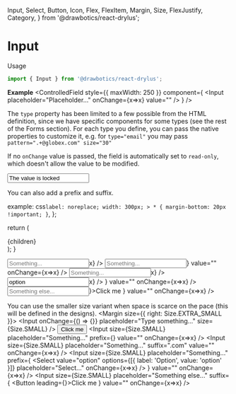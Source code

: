   Input,
  Select,
  Button,
  Icon,
  Flex,
  FlexItem,
  Margin,
  Size,
  FlexJustify,
  Category,
} from '@drawbotics/react-drylus';



# Input
Usage
```jsx
import { Input } from '@drawbotics/react-drylus';
```

__Example__
<Playground component={Input}>
  <ControlledField style={{ maxWidth: 250 }} component={
    <Input placeholder="Placeholder..." onChange={x=>x} value="" />
  } />
</Playground>

The `type` property has been limited to a few possible from the HTML definition, since we have specific components for some types (see the rest of the Forms section). For each type you define, you can pass the native properties to customize it, e.g. for `type="email"` you may pass `pattern=".+@globex.com" size="30"`

If no `onChange` value is passed, the field is automatically set to `read-only`, which doesn't allow the value to be modified.

<Playground>
  <Input value="The value is locked" style={{ maxWidth: 300 }} />
</Playground>

You can also add a prefix and suffix.

  example: css`
    label: noreplace;
    width: 300px;
    > * {
      margin-bottom: 20px !important;
    }
  `,
};

  return (
    <div className={style.example}>
      {children}
    </div>
  );
}

<Playground>
  <Example>
    <Input placeholder="Something..." prefix="$" value="" onChange={x=>x} />
    <Input placeholder="Something..." prefix={<Icon name="command" />} value="" onChange={x=>x} />
    <Input placeholder="Something..." suffix=".com" value="" onChange={x=>x} />
    <Input placeholder="Something..." prefix={
      <Select value="option" options={[{ label: 'Option', value: 'option' }]} placeholder="Select..." onChange={x=>x} />
    } value="" onChange={x=>x} />
    <Input placeholder="Something else..." suffix={
      <Button leading={<Icon name="copy" />}>Click me</Button>
    } value="" onChange={x=>x} />
  </Example>
</Playground>


You can use the smaller size variant when space is scarce on the pace (this will be defined in the designs).
<Playground>
  <Example>
    <Flex justify={FlexJustify.START}>
      <FlexItem flex>
        <Margin size={{ right: Size.EXTRA_SMALL }}>
          <Input onChange={() => {}} placeholder="Type something..." size={Size.SMALL} />
        </Margin>
      </FlexItem>
      <FlexItem>
        <Button category={Category.INFO} size={Size.SMALL}>Click me</Button>
      </FlexItem>
    </Flex>
    <Input size={Size.SMALL} placeholder="Something..." prefix={<Icon name="command" />} value="" onChange={x=>x} />
    <Input size={Size.SMALL} placeholder="Something..." suffix=".com" value="" onChange={x=>x} />
    <Input size={Size.SMALL} placeholder="Something..." prefix={
      <Select value="option" options={[{ label: 'Option', value: 'option' }]} placeholder="Select..." onChange={x=>x} />
    } value="" onChange={x=>x} />
    <Input size={Size.SMALL} placeholder="Something else..." suffix={
      <Button leading={<Icon name="copy" />}>Click me</Button>
    } value="" onChange={x=>x} />
  </Example>
</Playground>